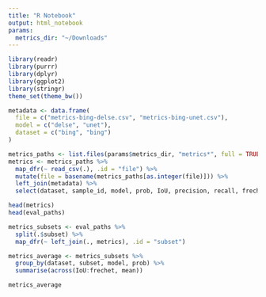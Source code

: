 ```yaml
---
title: "R Notebook"
output: html_notebook
params:
  metrics_dir: "~/Downloads"
---
```


```r
library(readr)
library(purrr)
library(dplyr)
library(ggplot2)
library(stringr)
theme_set(theme_bw())
```

```r
metadata <- data.frame(
  file = c("metrics-bing-delse.csv", "metrics-bing-unet.csv"),
  model = c("delse", "unet"),
  dataset = c("bing", "bing")
)
```

```r
metrics_paths <- list.files(params$metrics_dir, "metrics*", full = TRUE)
metrics <- metrics_paths %>%
  map_dfr(~ read_csv(.), .id = "file") %>%
  mutate(file = basename(metrics_paths[as.integer(file)])) %>%
  left_join(metadata) %>%
  select(dataset, sample_id, model, prob, IoU, precision, recall, frechet)
```

```r
head(metrics)
head(eval_paths)

metrics_subsets <- eval_paths %>%
  split(.$subset) %>%
  map_dfr(~ left_join(., metrics), .id = "subset")

metrics_average <- metrics_subsets %>%
  group_by(dataset, subset, model, prob) %>%
  summarise(across(IoU:frechet, mean))
```

```r
metrics_average
```

